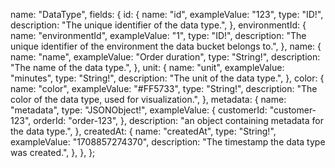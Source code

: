   name: "DataType",
  fields: {
    id: {
      name: "id",
      exampleValue: "123",
      type: "ID!",
      description: "The unique identifier of the data type.",
    },
    environmentId: {
      name: "environmentId",
      exampleValue: "1",
      type: "ID!",
      description:
        "The unique identifier of the environment the data bucket belongs to.",
    },
    name: {
      name: "name",
      exampleValue: "Order duration",
      type: "String!",
      description: "The name of the data type.",
    },
    unit: {
      name: "unit",
      exampleValue: "minutes",
      type: "String!",
      description: "The unit of the data type.",
    },
    color: {
      name: "color",
      exampleValue: "#FF5733",
      type: "String!",
      description: "The color of the data type, used for visualization.",
    },
    metadata: {
      name: "metadata",
      type: "JSONObject!",
      exampleValue: {
        customerId: "customer-123",
        orderId: "order-123",
      },
      description: "an object containing metadata for the data type.",
    },
    createdAt: {
      name: "createdAt",
      type: "String!",
      exampleValue: "1708857274370",
      description: "The timestamp the data type was created.",
    },
  },
};
